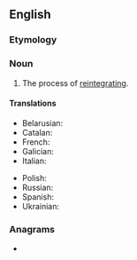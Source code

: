 {{also|réintégration}}
==English==

===Etymology===
{{prefix|en|re|integration}}

===Noun===
{{en-noun|~}}

# The process of [[reintegrate|reintegrating]].

====Translations====
{{trans-top|process of reintegrating}}
* Belarusian: {{t|be|рэінтэгра́цыя|f}}
* Catalan: {{t+|ca|reintegració|f}}
* French: {{t+|fr|réintégration|f}}
* Galician: {{t+|gl|reintegración|f}}
* Italian: {{t|it|reintegrazione|f}}
{{trans-mid}}
* Polish: {{t+|pl|reintegracja|f}}
* Russian: {{t+|ru|реинтегра́ция|f}}
* Spanish: {{t+|es|reintegración|f}}
* Ukrainian: {{t|uk|реінтегра́ція|f}}
{{trans-bottom}}

===Anagrams===
* {{anagrams|en|a=aeegiinnorrtt|reorientating|trigeneration}}